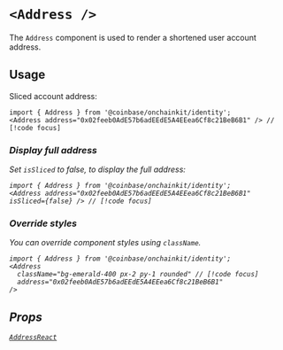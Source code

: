 
# `<Address />`

The `Address` component is used to render a shortened user account address.

## Usage

Sliced account address:

```tsx twoslash
import { Address } from '@coinbase/onchainkit/identity';
<Address address="0x02feeb0AdE57b6adEEdE5A4EEea6Cf8c21BeB6B1" /> // [!code focus]
```

<App>
  <Address address="0x02feeb0AdE57b6adEEdE5A4EEea6Cf8c21BeB6B1" />
</App>

### Display full address

Set `isSliced` to false, to display the full address:

```tsx twoslash
import { Address } from '@coinbase/onchainkit/identity';
<Address address="0x02feeb0AdE57b6adEEdE5A4EEea6Cf8c21BeB6B1" isSliced={false} /> // [!code focus]
```

<App>
  <Address address="0x02feeb0AdE57b6adEEdE5A4EEea6Cf8c21BeB6B1" isSliced={false}/>
</App>

### Override styles

You can override component styles using `className`.

```tsx twoslash
import { Address } from '@coinbase/onchainkit/identity';
<Address
  className="bg-emerald-400 px-2 py-1 rounded" // [!code focus]
  address="0x02feeb0AdE57b6adEEdE5A4EEea6Cf8c21BeB6B1"
/>
```

<App>
  <Address className="bg-emerald-400 px-2 py-1 rounded" address="0x02feeb0AdE57b6adEEdE5A4EEea6Cf8c21BeB6B1"/>
</App>

## Props

[`AddressReact`](/builderkits/onchainkit/identity/types#addressreact)
